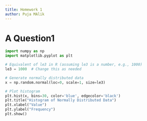 ```yaml
---
title: Homework 1
author: Puja MAlik
---
```

# A Question1

```python
import numpy as np
import matplotlib.pyplot as plt

# Equivalent of le3 in R (assuming le3 is a number, e.g., 1000)
le3 = 1000  # Change this as needed

# Generate normally distributed data
x = np.random.normal(loc=0, scale=1, size=le3)

# Plot histogram
plt.hist(x, bins=30, color='blue', edgecolor='black')
plt.title("Histogram of Normally Distributed Data")
plt.xlabel("Value")
plt.ylabel("Frequency")
plt.show()
```
